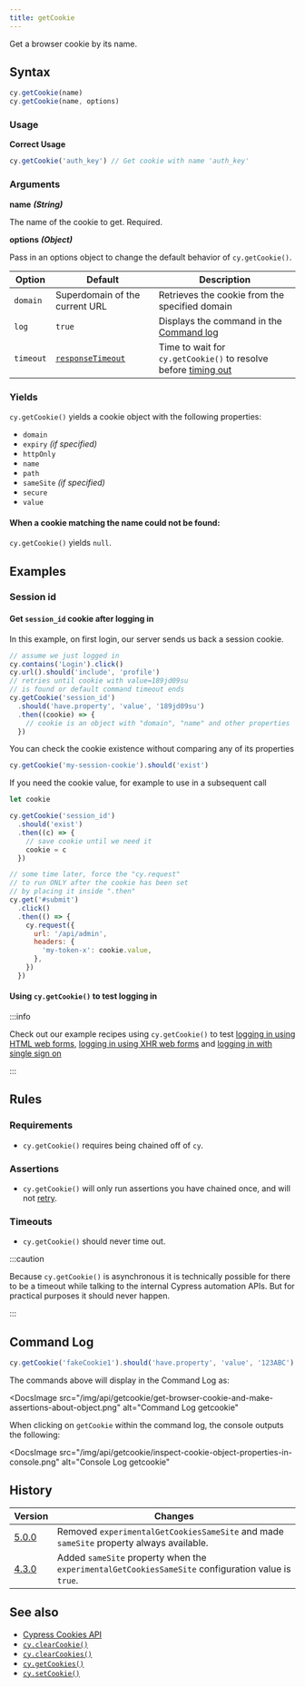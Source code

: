 ```yaml
---
title: getCookie
---
```


Get a browser cookie by its name.

## Syntax

```javascript
cy.getCookie(name)
cy.getCookie(name, options)
```

### Usage

**<Icon name="check-circle" color="green" /> Correct Usage**

```javascript
cy.getCookie('auth_key') // Get cookie with name 'auth_key'
```

### Arguments

**<Icon name="angle-right" /> name** **_(String)_**

The name of the cookie to get. Required.

**<Icon name="angle-right" /> options** **_(Object)_**

Pass in an options object to change the default behavior of `cy.getCookie()`.

| Option    | Default                                                        | Description                                                                              |
| --------- | -------------------------------------------------------------- | ---------------------------------------------------------------------------------------- |
| `domain`  | Superdomain of the current URL                                 | Retrieves the cookie from the specified domain                                           |
| `log`     | `true`                                                         | Displays the command in the [Command log](/guides/core-concepts/cypress-app#Command-Log) |
| `timeout` | [`responseTimeout`](/guides/references/configuration#Timeouts) | Time to wait for `cy.getCookie()` to resolve before [timing out](#Timeouts)              |

### Yields [<Icon name="question-circle"/>](/guides/core-concepts/introduction-to-cypress#Subject-Management)

`cy.getCookie()` yields a cookie object with the following properties:

- `domain`
- `expiry` _(if specified)_
- `httpOnly`
- `name`
- `path`
- `sameSite` _(if specified)_
- `secure`
- `value`

#### When a cookie matching the name could not be found:

`cy.getCookie()` yields `null`.

## Examples

### Session id

#### Get `session_id` cookie after logging in

In this example, on first login, our server sends us back a session cookie.

```javascript
// assume we just logged in
cy.contains('Login').click()
cy.url().should('include', 'profile')
// retries until cookie with value=189jd09su
// is found or default command timeout ends
cy.getCookie('session_id')
  .should('have.property', 'value', '189jd09su')
  .then((cookie) => {
    // cookie is an object with "domain", "name" and other properties
  })
```

You can check the cookie existence without comparing any of its properties

```javascript
cy.getCookie('my-session-cookie').should('exist')
```

If you need the cookie value, for example to use in a subsequent call

```js
let cookie

cy.getCookie('session_id')
  .should('exist')
  .then((c) => {
    // save cookie until we need it
    cookie = c
  })

// some time later, force the "cy.request"
// to run ONLY after the cookie has been set
// by placing it inside ".then"
cy.get('#submit')
  .click()
  .then(() => {
    cy.request({
      url: '/api/admin',
      headers: {
        'my-token-x': cookie.value,
      },
    })
  })
```

#### Using `cy.getCookie()` to test logging in

:::info

Check out our example recipes using `cy.getCookie()` to test
[logging in using HTML web forms](/examples/recipes#Logging-In),
[logging in using XHR web forms](/examples/recipes#Logging-In) and
[logging in with single sign on](/examples/recipes#Logging-In)

:::

## Rules

### Requirements [<Icon name="question-circle"/>](/guides/core-concepts/introduction-to-cypress#Chains-of-Commands)

- `cy.getCookie()` requires being chained off of `cy`.

### Assertions [<Icon name="question-circle"/>](/guides/core-concepts/introduction-to-cypress#Assertions)

- `cy.getCookie()` will only run assertions you have chained once, and will not
  [retry](/guides/core-concepts/retry-ability).

### Timeouts [<Icon name="question-circle"/>](/guides/core-concepts/introduction-to-cypress#Timeouts)

- `cy.getCookie()` should never time out.

:::caution

Because `cy.getCookie()` is asynchronous it is technically possible for there to
be a timeout while talking to the internal Cypress automation APIs. But for
practical purposes it should never happen.

:::

## Command Log

```javascript
cy.getCookie('fakeCookie1').should('have.property', 'value', '123ABC')
```

The commands above will display in the Command Log as:

<DocsImage
  src="/img/api/getcookie/get-browser-cookie-and-make-assertions-about-object.png"
  alt="Command Log getcookie"
></DocsImage>

When clicking on `getCookie` within the command log, the console outputs the
following:

<DocsImage
  src="/img/api/getcookie/inspect-cookie-object-properties-in-console.png"
  alt="Console Log getcookie"
></DocsImage>

## History

| Version                                     | Changes                                                                                            |
| ------------------------------------------- | -------------------------------------------------------------------------------------------------- |
| [5.0.0](/guides/references/changelog#5-0-0) | Removed `experimentalGetCookiesSameSite` and made `sameSite` property always available.            |
| [4.3.0](/guides/references/changelog#4-3-0) | Added `sameSite` property when the `experimentalGetCookiesSameSite` configuration value is `true`. |

## See also

- [Cypress Cookies API](/api/cypress-api/cookies)
- [`cy.clearCookie()`](/api/commands/clearcookie)
- [`cy.clearCookies()`](/api/commands/clearcookies)
- [`cy.getCookies()`](/api/commands/getcookies)
- [`cy.setCookie()`](/api/commands/setcookie)
